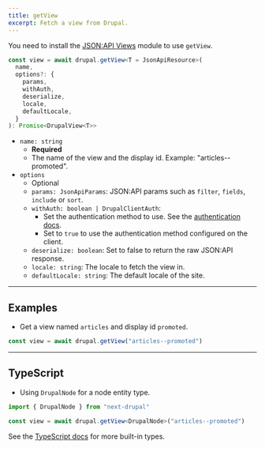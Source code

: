 ```yaml
---
title: getView
excerpt: Fetch a view from Drupal.
---
```


<Callout icon="⚠️">

You need to install the [JSON:API Views](https://www.drupal.org/project/jsonapi_views) module to use `getView`.

</Callout>

```ts
const view = await drupal.getView<T = JsonApiResource>(
  name,
  options?: {
    params,
    withAuth,
    deserialize,
    locale,
    defaultLocale,
  }
): Promise<DrupalView<T>>
```

- `name: string`
  - **Required**
  - The name of the view and the display id. Example: "articles--promoted".
- `options`
  - Optional
  - `params: JsonApiParams`: JSON:API params such as `filter`, `fields`, `include` or `sort`.
  - `withAuth: boolean | DrupalClientAuth`:
    - Set the authentication method to use. See the [authentication docs](/docs/authentication).
    - Set to `true` to use the authentication method configured on the client.
  - `deserialize: boolean`: Set to false to return the raw JSON:API response.
  - `locale: string`: The locale to fetch the view in.
  - `defaultLocale: string`: The default locale of the site.

---

## Examples

- Get a view named `articles` and display id `promoted`.

```ts
const view = await drupal.getView("articles--promoted")
```

---

## TypeScript

- Using `DrupalNode` for a node entity type.

```ts
import { DrupalNode } from "next-drupal"

const view = await drupal.getView<DrupalNode>("articles--promoted")
```

See the [TypeScript docs](/docs/typescript) for more built-in types.

